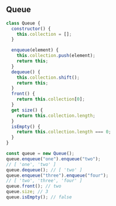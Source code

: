 
## Queue

```js title="Queue"
class Queue {
  constructor() {
    this.collection = [];
  }

  enqueue(element) {
    this.collection.push(element);
    return this;
  }
  dequeue() {
    this.collection.shift();
    return this;
  }
  front() {
    return this.collection[0];
  }
  get size() {
    return this.collection.length;
  }
  isEmpty() {
    return this.collection.length === 0;
  }
}

const queue = new Queue();
queue.enqueue("one").enqueue("two");
// [ 'one', 'two' ]
queue.dequeue(); // [ 'two' ]
queue.enqueue("three").enqueue("four");
// [ 'two', 'three', 'four' ]
queue.front(); // two
queue.size; // 3
queue.isEmpty(); // false
```
